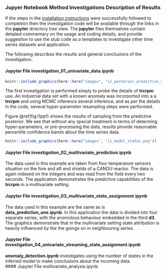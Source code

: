 ### Jupyer Notebook Method Investigations Description of Results
If the steps in the [installation instructions](#installation) were successfully followed to completion then the investigation code will be available through the links in the __jupyter__ directory tree view.  The __jupyter__ files themselves contain detailed commentary on the usage and coding details, and provide suggestion to use the stub code as a templates to investigate other time series datasets and application.  

The following describes the results and general conclusions of the investigation. 

#### Jupyter File investigation_01_univariate_data.ipynb
```r
knitr::include_graphics(here::here("images", "i1_posterior_predictive_draws.png"))
```
The first investigation is performed simply to probe the details of __trcrpm__ use.  An industrial data set with a known anomaly was incorported into a a __trcrpm__ and using MCMC inference several inference, and as per the details in the code, several hyper-parameter resampling steps were performed. 

Figure \@ref(fig:i1ppf) shows the results of sampling from the predictive posterior.  We see that without any special treatment in terms of determing hyper-parameters, or pre-processing the data, results provide reasonable percentile confidence bands about the time series data. 

```r
knitr::include_graphics(here::here("images", "i1_model_states.png"))
```

#### Jupyter File investigation_02_multivariate_prediction.ipynb
The data used in this example are taken from four temperature sensors situation on the fore and aft end shields of a CANDU reactor. The data is again indexed on the integers and was read from the field every two seconds.  The application demonstrates the predictive capabilities of the __trcrpm__ in a multivariate setting.

#### Jupyter File investigation_03_multivariate_state_assignment.ipynb
The data used in this example are the same as is __data_prediction_one.ipynb__.  In this application the data is divided into four separate series, with the anomolous behaviour embedded in the third __d3__.  The graphics demonstrate that in the multivariate setting state attribution is heavily influenced by the the goings on in neighbouring series.   

#### Jupyter File investigation_04_univariate_streaming_state_assignment.ipynb
__anomaly_detection.ipynb__ investigates using the number of states in the inferred model to make conclusions about the incoming data.  
#### Jupyter File multivariate_analysis.ipynb





